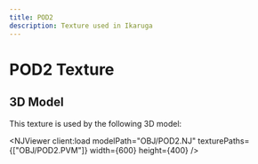 ```yaml
---
title: POD2
description: Texture used in Ikaruga
---
```



# POD2 Texture

<PVMViewer
  client:load
  filePath="OBJ/POD2.PVM"
/>


## 3D Model

This texture is used by the following 3D model:

<NJViewer
  client:load
  modelPath="OBJ/POD2.NJ"
  texturePaths={["OBJ/POD2.PVM"]}
  width={600}
  height={400}
/>
